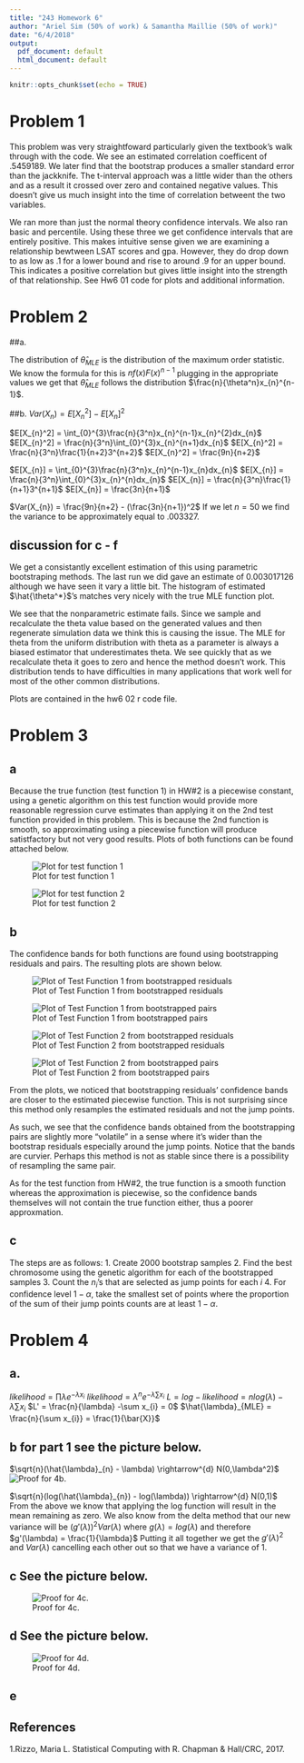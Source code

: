 ```yaml
---
title: "243 Homework 6"
author: "Ariel Sim (50% of work) & Samantha Maillie (50% of work)"
date: "6/4/2018"
output:
  pdf_document: default
  html_document: default
---
```


```r
knitr::opts_chunk$set(echo = TRUE)
```

# Problem 1

This problem was very straightfoward particularly given the textbook's walk through with the code. We see an estimated correlation coefficent of .5459189. We later find that the bootstrap produces a smaller standard error than the jackknife. The t-interval approach was a little wider than the others and as a result it crossed over zero and contained negative values. This doesn't give us much insight into the time of correlation betweent the two variables. 

We ran more than just the normal theory confidence intervals. We also ran basic and percentile. Using these three  we get confidence intervals that are entirely positive. This makes intuitive sense given we are examining a relationship bewtween LSAT scores and gpa. However, they do drop down to as low as .1 for a lower bound and rise to around .9 for an upper bound. This indicates a positive correlation but gives little insight into the strength of that relationship. See Hw6 01 code for plots and additional information.

# Problem 2

##a. 

The distribution of $\hat{\theta}_{MLE}$ is the distribution of the maximum order statistic. We know the formula for this is $nf(x)F(x)^{n-1}$ plugging in the appropriate values we get that $\hat{\theta}_{MLE}$ follows the distribution $\frac{n}{\theta^n}x_{n}^{n-1}$.

##b. 
$Var(X_{n}) = E[X_{n}^2] - E[X_{n}]^2$\newline

$E[X_{n}^2] = \int_{0}^{3}\frac{n}{3^n}x_{n}^{n-1}x_{n}^{2}dx_{n}$ \newline
$E[X_{n}^2] = \frac{n}{3^n}\int_{0}^{3}x_{n}^{n+1}dx_{n}$ \newline
$E[X_{n}^2] = \frac{n}{3^n}\frac{1}{n+2}3^{n+2}$ \newline
$E[X_{n}^2] = \frac{9n}{n+2}$ \newline

$E[X_{n}] = \int_{0}^{3}\frac{n}{3^n}x_{n}^{n-1}x_{n}dx_{n}$ \newline
$E[X_{n}] = \frac{n}{3^n}\int_{0}^{3}x_{n}^{n}dx_{n}$ \newline
$E[X_{n}] = \frac{n}{3^n}\frac{1}{n+1}3^{n+1}$ \newline
$E[X_{n}] = \frac{3n}{n+1}$ \newline

$Var(X_{n}) = \frac{9n}{n+2} - (\frac{3n}{n+1})^2$\newline
If we let $n = 50$ we find the variance to be approximately equal to .003327. 

## discussion for c - f
We get a consistantly excellent estimation of this using parametric bootstraping methods. The last run we did gave an estimate of 0.003017126
 although we have seen it vary a little bit. The histogram of estimated $\hat{\theta^*}$'s matches very nicely with the true MLE function plot. 
 
 We see that the nonparametric estimate fails. Since we sample and recalculate the theta value based on the generated values and then regenerate simulation data we think this is causing the issue. The MLE for theta from the uniform distribution with theta as a parameter is always a biased estimator that underestimates theta. We see quickly that as we recalculate theta it goes to zero and hence the method doesn't work. This distribution tends to have difficulties in many applications that work well for most of the other common distributions. 
 
 Plots are contained in the hw6 02 r code file. 



# Problem 3
## a
Because the true function (test function 1) in HW#2 is a piecewise constant, using a genetic algorithm on this test function would provide more reasonable regression curve estimates than applying it on the 2nd test function provided in this problem. This is because the 2nd function is smooth, so approximating using a piecewise function will produce satistfactory but not very good results. Plots of both functions can be found attached below. 

![Plot for test function 1](testfun1.jpg)

![Plot for test function 2](testfun2.jpg)

## b
The confidence bands for both functions are found using bootstrapping residuals and pairs. The resulting plots are shown below.

![Plot of Test Function 1 from bootstrapped residuals](bootstrapresid_fun1.jpg)


![Plot of Test Function 1 from bootstrapped pairs](bootstrappair_fun1.jpg)

![Plot of Test Function 2 from bootstrapped residuals](bootstrapresid_fun2.jpg)


![Plot of Test Function 2 from bootstrapped pairs](bootstrappair_fun2.jpg)

From the plots, we noticed that bootstrapping residuals' confidence bands are closer to the estimated piecewise function. This is not surprising since this method only resamples the estimated residuals and not the jump points.

As such, we see that the confidence bands obtained from the bootstrapping pairs are slightly more "volatile" in a sense where it's  wider than the bootstrap residuals especially around the jump points. Notice that the bands are curvier. Perhaps this method is not as stable since there is a possibility of resampling the same pair.

As for the test function from HW#2, the true function is a smooth function whereas the approximation is piecewise, so the confidence bands themselves will not contain the true function either, thus a poorer approxmation.

## c
The steps are as follows:
1. Create 2000 bootstrap samples
2. Find the best chromosome using the genetic algorithm for each of the bootstrapped samples
3. Count the $n_i$'s that are selected as jump points for each $i$
4. For confidence level $1-\alpha$, take the smallest set of points where the proportion of the sum of their jump points counts are at least $1-\alpha$.

# Problem 4

## a. 

$likelihood = \prod \lambda e^{-\lambda x_{i}}$ \newline
$likelihood = \lambda^n e^{-\lambda \sum x_{i}}$ \newline
$L =log-likelihood = nlog(\lambda) -\lambda \sum x_{i}$ \newline
$L' = \frac{n}{\lambda} -\sum x_{i} = 0$ \newline
$\hat{\lambda}_{MLE} = \frac{n}{\sum x_{i}} = \frac{1}{\bar{X}}$ \newline


## b for part 1 see the picture below.
$\sqrt{n}(\hat{\lambda}_{n} - \lambda) \rightarrow^{d} N(0,\lambda^2)$
\newline
![Proof for 4b.](243_4b.jpg)

$\sqrt{n}(log(\hat{\lambda}_{n}) - log(\lambda)) \rightarrow^{d} N(0,1)$
\newline
From the above we know that applying the log function will result in the mean remaining as zero. We also know from the delta method that our new variance will be $(g'(\lambda))^2Var(\lambda)$ where $g(\lambda) = log(\lambda)$ and therefore $g'(\lambda) = \frac{1}{\lambda}$ Putting it all together we get the $g'(\lambda)^2$ and $Var(\lambda)$ cancelling each other out so that we have a variance of 1. 

## c See the picture below.

![Proof for 4c.](243_4c.jpg)

## d See the picture below. 

![Proof for 4d.](243_4d.jpg)

## e

## References
1.Rizzo, Maria L. Statistical Computing with R. Chapman & Hall/CRC, 2017.

